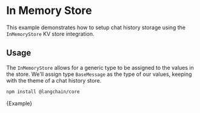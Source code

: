 # In Memory Store

This example demonstrates how to setup chat history storage using the `InMemoryStore` KV store integration.

## Usage

The `InMemoryStore` allows for a generic type to be assigned to the values in the store.
We'll assign type `BaseMessage` as the type of our values, keeping with the theme of a chat history store.



<IntegrationInstallTooltip></IntegrationInstallTooltip>

```bash npm2yarn
npm install @langchain/core
```

<CodeBlock language="typescript">{Example}</CodeBlock>
